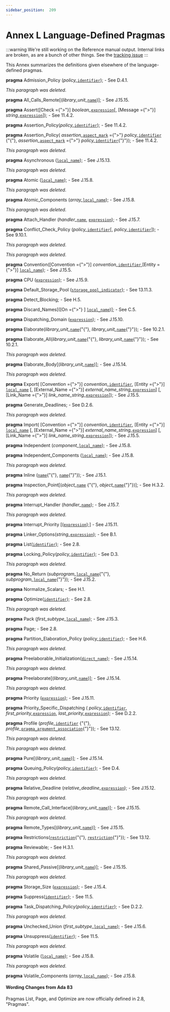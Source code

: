 ---
sidebar_position:  209
---

# Annex L Language-Defined Pragmas

:::warning
We're still working on the Reference manual output.  Internal links are broken,
as are a bunch of other things.
See the [tracking issue](https://github.com/ada-lang-io/ada-lang-io/issues/20)
:::


<p>This Annex summarizes the definitions given elsewhere of the language-defined pragmas. </p>
<p><strong>pragma</strong> Admission_Policy (<em>policy_</em><code><a href="../AA-2/AA-2.3#S0002">identifier</a></code>); - See D.4.1.</p>
<p><em>This paragraph was deleted.</em> </p>
<p><strong>pragma</strong> All_Calls_Remote[(<em>library_unit_</em><code><a href="../AA-4/AA-4.1#S0091">name</a></code>)]; - See J.15.15.</p>
<p><strong>pragma</strong> Assert([Check ={">"}] <em>boolean_</em><code><a href="../AA-4/AA-4.4#S0132">expression</a></code>[, [Message ={">"}] <em>string_</em><code><a href="../AA-4/AA-4.4#S0132">expression</a></code>]); - See 11.4.2.</p>
<p><strong>pragma</strong> Assertion_Policy(<em>policy_</em><code><a href="../AA-2/AA-2.3#S0002">identifier</a></code>); - See 11.4.2.</p>
<p><strong>pragma</strong> Assertion_Policy(         <em>assertion_</em><code><a href="../AA-13/AA-13.1#S0347">aspect_mark</a></code> ={">"} <em>policy_</em><code><a href="../AA-2/AA-2.3#S0002">identifier</a></code>     {"{"}, <em>assertion_</em><code><a href="../AA-13/AA-13.1#S0347">aspect_mark</a></code> ={">"} <em>policy_</em><code><a href="../AA-2/AA-2.3#S0002">identifier</a></code>{"}"}); - See 11.4.2.</p>
<p><em>This paragraph was deleted.</em> </p>
<p><strong>pragma</strong> Asynchronous (<code><a href="../AA-13/AA-13.1#S0345">local_name</a></code>); - See J.15.13.</p>
<p><em>This paragraph was deleted.</em> </p>
<p><strong>pragma</strong> Atomic (<code><a href="../AA-13/AA-13.1#S0345">local_name</a></code>); - See J.15.8.</p>
<p><em>This paragraph was deleted.</em> </p>
<p><strong>pragma</strong> Atomic_Components (<em>array_</em><code><a href="../AA-13/AA-13.1#S0345">local_name</a></code>); - See J.15.8.</p>
<p><em>This paragraph was deleted.</em> </p>
<p><strong>pragma</strong> Attach_Handler (<em>handler_</em><code><a href="../AA-4/AA-4.1#S0091">name</a></code>, <code><a href="../AA-4/AA-4.4#S0132">expression</a></code>); - See J.15.7.</p>
<p><strong>pragma</strong> Conflict_Check_Policy (<em>policy_</em><code><a href="../AA-2/AA-2.3#S0002">identifier</a></code>[, <em>policy_</em><code><a href="../AA-2/AA-2.3#S0002">identifier</a></code>]); - See 9.10.1.</p>
<p><em>This paragraph was deleted.</em> </p>
<p><em>This paragraph was deleted.</em> </p>
<p><strong>pragma</strong> Convention([Convention ={">"}] <em>convention_</em><code><a href="../AA-2/AA-2.3#S0002">identifier</a></code>,[Entity ={">"}] <code><a href="../AA-13/AA-13.1#S0345">local_name</a></code>); - See J.15.5.</p>
<p><strong>pragma</strong> CPU (<code><a href="../AA-4/AA-4.4#S0132">expression</a></code>); - See J.15.9.</p>
<p><strong>pragma</strong> Default_Storage_Pool (<code><a href="../AA-13/AA-13.11#S0358">storage_pool_indicator</a></code>); - See 13.11.3.</p>
<p><strong>pragma</strong> Detect_Blocking; - See H.5.</p>
<p><strong>pragma</strong> Discard_Names[([On ={">"} ] <code><a href="../AA-13/AA-13.1#S0345">local_name</a></code>)]; - See C.5.</p>
<p><strong>pragma</strong> Dispatching_Domain (<code><a href="../AA-4/AA-4.4#S0132">expression</a></code>); - See J.15.10.</p>
<p><strong>pragma</strong> Elaborate(<em>library_unit_</em><code><a href="../AA-4/AA-4.1#S0091">name</a></code>{"{"}, <em>library_unit_</em><code><a href="../AA-4/AA-4.1#S0091">name</a></code>{"}"}); - See 10.2.1.</p>
<p><strong>pragma</strong> Elaborate_All(<em>library_unit_</em><code><a href="../AA-4/AA-4.1#S0091">name</a></code>{"{"}, <em>library_unit_</em><code><a href="../AA-4/AA-4.1#S0091">name</a></code>{"}"}); - See 10.2.1.</p>
<p><em>This paragraph was deleted.</em> </p>
<p><strong>pragma</strong> Elaborate_Body[(<em>library_unit_</em><code><a href="../AA-4/AA-4.1#S0091">name</a></code>)]; - See J.15.14.</p>
<p><em>This paragraph was deleted.</em> </p>
<p><strong>pragma</strong> Export(     [Convention ={">"}] <em>convention_</em><code><a href="../AA-2/AA-2.3#S0002">identifier</a></code>, [Entity ={">"}] <code><a href="../AA-13/AA-13.1#S0345">local_name</a></code>  [, [External_Name ={">"}] <em>external_name_string_</em><code><a href="../AA-4/AA-4.4#S0132">expression</a></code>]  [, [Link_Name ={">"}] <em>link_name_string_</em><code><a href="../AA-4/AA-4.4#S0132">expression</a></code>]); - See J.15.5.</p>
<p><strong>pragma</strong> Generate_Deadlines; - See D.2.6.</p>
<p><em>This paragraph was deleted.</em> </p>
<p><strong>pragma</strong> Import(     [Convention ={">"}] <em>convention_</em><code><a href="../AA-2/AA-2.3#S0002">identifier</a></code>, [Entity ={">"}] <code><a href="../AA-13/AA-13.1#S0345">local_name</a></code>  [, [External_Name ={">"}] <em>external_name_string_</em><code><a href="../AA-4/AA-4.4#S0132">expression</a></code>]  [, [Link_Name ={">"}] <em>link_name_string_</em><code><a href="../AA-4/AA-4.4#S0132">expression</a></code>]); - See J.15.5.</p>
<p><strong>pragma</strong> Independent (<em>component_</em><code><a href="../AA-13/AA-13.1#S0345">local_name</a></code>); - See J.15.8.</p>
<p><strong>pragma</strong> Independent_Components (<code><a href="../AA-13/AA-13.1#S0345">local_name</a></code>); - See J.15.8.</p>
<p><em>This paragraph was deleted.</em> </p>
<p><strong>pragma</strong> Inline (<code><a href="../AA-4/AA-4.1#S0091">name</a></code>{"{"}, <code><a href="../AA-4/AA-4.1#S0091">name</a></code>{"}"}); - See J.15.1.</p>
<p><strong>pragma</strong> Inspection_Point[(<em>object_</em><code><a href="../AA-4/AA-4.1#S0091">name</a></code> {"{"}, <em>object_</em><code><a href="../AA-4/AA-4.1#S0091">name</a></code>{"}"})]; - See H.3.2.</p>
<p><em>This paragraph was deleted.</em> </p>
<p><strong>pragma</strong> Interrupt_Handler (<em>handler_</em><code><a href="../AA-4/AA-4.1#S0091">name</a></code>); - See J.15.7.</p>
<p><em>This paragraph was deleted.</em> </p>
<p><strong>pragma</strong> Interrupt_Priority [(<code><a href="../AA-4/AA-4.4#S0132">expression</a></code>);] - See J.15.11.</p>
<p><strong>pragma</strong> Linker_Options(<em>string_</em><code><a href="../AA-4/AA-4.4#S0132">expression</a></code>); - See B.1.</p>
<p><strong>pragma</strong> List(<code><a href="../AA-2/AA-2.3#S0002">identifier</a></code>); - See 2.8.</p>
<p><strong>pragma</strong> Locking_Policy(<em>policy_</em><code><a href="../AA-2/AA-2.3#S0002">identifier</a></code>); - See D.3.</p>
<p><em>This paragraph was deleted.</em> </p>
<p><strong>pragma</strong> No_Return (<em>subprogram_</em><code><a href="../AA-13/AA-13.1#S0345">local_name</a></code>{"{"}, <em>subprogram_</em><code><a href="../AA-13/AA-13.1#S0345">local_name</a></code>{"}"}); - See J.15.2.</p>
<p><strong>pragma</strong> Normalize_Scalars; - See H.1.</p>
<p><strong>pragma</strong> Optimize(<code><a href="../AA-2/AA-2.3#S0002">identifier</a></code>); - See 2.8.</p>
<p><em>This paragraph was deleted.</em> </p>
<p><strong>pragma</strong> Pack (<em>first_subtype_</em><code><a href="../AA-13/AA-13.1#S0345">local_name</a></code>); - See J.15.3.</p>
<p><strong>pragma</strong> Page; - See 2.8.</p>
<p><strong>pragma</strong> Partition_Elaboration_Policy (<em>policy_</em><code><a href="../AA-2/AA-2.3#S0002">identifier</a></code>); - See H.6.</p>
<p><em>This paragraph was deleted.</em> </p>
<p><strong>pragma</strong> Preelaborable_Initialization(<code><a href="../AA-4/AA-4.1#S0092">direct_name</a></code>); - See J.15.14.</p>
<p><em>This paragraph was deleted.</em> </p>
<p><strong>pragma</strong> Preelaborate[(<em>library_unit_</em><code><a href="../AA-4/AA-4.1#S0091">name</a></code>)]; - See J.15.14.</p>
<p><em>This paragraph was deleted.</em> </p>
<p><strong>pragma</strong> Priority (<code><a href="../AA-4/AA-4.4#S0132">expression</a></code>); - See J.15.11.</p>
<p><strong>pragma</strong> Priority_Specific_Dispatching (     <em>policy_</em><code><a href="../AA-2/AA-2.3#S0002">identifier</a></code>, <em>first_priority_</em><code><a href="../AA-4/AA-4.4#S0132">expression</a></code>, <em>last_priority_</em><code><a href="../AA-4/AA-4.4#S0132">expression</a></code>); - See D.2.2.</p>
<p><strong>pragma</strong> Profile (<em>profile_</em><code><a href="../AA-2/AA-2.3#S0002">identifier</a></code> {"{"}, <em>profile_</em><code><a href="../AA-2/AA-2.8#S0020">pragma_argument_association</a></code>{"}"}); - See 13.12.</p>
<p><em>This paragraph was deleted.</em> </p>
<p><em>This paragraph was deleted.</em> </p>
<p><strong>pragma</strong> Pure[(<em>library_unit_</em><code><a href="../AA-4/AA-4.1#S0091">name</a></code>)]; - See J.15.14.</p>
<p><strong>pragma</strong> Queuing_Policy(<em>policy_</em><code><a href="../AA-2/AA-2.3#S0002">identifier</a></code>); - See D.4.</p>
<p><em>This paragraph was deleted.</em> </p>
<p><strong>pragma</strong> Relative_Deadline (<em>relative_deadline_</em><code><a href="../AA-4/AA-4.4#S0132">expression</a></code>); - See J.15.12.</p>
<p><em>This paragraph was deleted.</em> </p>
<p><strong>pragma</strong> Remote_Call_Interface[(<em>library_unit_</em><code><a href="../AA-4/AA-4.1#S0091">name</a></code>)]; - See J.15.15.</p>
<p><em>This paragraph was deleted.</em> </p>
<p><strong>pragma</strong> Remote_Types[(<em>library_unit_</em><code><a href="../AA-4/AA-4.1#S0091">name</a></code>)]; - See J.15.15.</p>
<p><strong>pragma</strong> Restrictions(<code><a href="../AA-13/AA-13.12#S0359">restriction</a></code>{"{"}, <code><a href="../AA-13/AA-13.12#S0359">restriction</a></code>{"}"}); - See 13.12.</p>
<p><strong>pragma</strong> Reviewable; - See H.3.1.</p>
<p><em>This paragraph was deleted.</em> </p>
<p><strong>pragma</strong> Shared_Passive[(<em>library_unit_</em><code><a href="../AA-4/AA-4.1#S0091">name</a></code>)]; - See J.15.15.</p>
<p><em>This paragraph was deleted.</em> </p>
<p><strong>pragma</strong> Storage_Size (<code><a href="../AA-4/AA-4.4#S0132">expression</a></code>); - See J.15.4.</p>
<p><strong>pragma</strong> Suppress(<code><a href="../AA-2/AA-2.3#S0002">identifier</a></code>); - See 11.5.</p>
<p><strong>pragma</strong> Task_Dispatching_Policy(<em>policy_</em><code><a href="../AA-2/AA-2.3#S0002">identifier</a></code>); - See D.2.2.</p>
<p><em>This paragraph was deleted.</em> </p>
<p><strong>pragma</strong> Unchecked_Union (<em>first_subtype_</em><code><a href="../AA-13/AA-13.1#S0345">local_name</a></code>); - See J.15.6.</p>
<p><strong>pragma</strong> Unsuppress(<code><a href="../AA-2/AA-2.3#S0002">identifier</a></code>); - See 11.5.</p>
<p><em>This paragraph was deleted.</em> </p>
<p><strong>pragma</strong> Volatile (<code><a href="../AA-13/AA-13.1#S0345">local_name</a></code>); - See J.15.8.</p>
<p><em>This paragraph was deleted.</em> </p>
<p><strong>pragma</strong> Volatile_Components (<em>array_</em><code><a href="../AA-13/AA-13.1#S0345">local_name</a></code>); - See J.15.8.</p>

#### Wording Changes from Ada 83

<Admonition type="aarm" aarm="note" title="Note: ">
<p>Pragmas List, Page, and Optimize are now officially defined in 2.8, "Pragmas". </p></Admonition>

